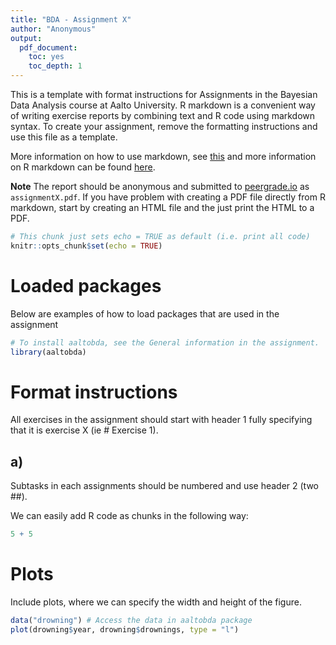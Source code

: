 ```yaml
---
title: "BDA - Assignment X"
author: "Anonymous"
output: 
  pdf_document: 
    toc: yes
    toc_depth: 1
---
```


This is a template with format instructions for Assignments in the Bayesian Data Analysis course at Aalto University. R markdown is a convenient way of writing exercise reports by combining text and R code using markdown syntax. To create your assignment, remove the formatting instructions and use this file as a template.

More information on how to use markdown, see [this](https://github.com/adam-p/markdown-here/wiki/Markdown-Cheatsheet) and more information on R markdown can be found [here](https://www.rstudio.com/wp-content/uploads/2015/02/rmarkdown-cheatsheet.pdf).

**Note** The report should be anonymous and submitted to [peergrade.io](peergrade.io) as `assignmentX.pdf`. If you have problem with creating a PDF file directly from R markdown, start by creating an HTML file and the just print the HTML to a PDF. 


```r
# This chunk just sets echo = TRUE as default (i.e. print all code)
knitr::opts_chunk$set(echo = TRUE)
```


# Loaded packages

Below are examples of how to load packages that are used in the assignment

```r
# To install aaltobda, see the General information in the assignment.
library(aaltobda)
```


# Format instructions

All exercises in the assignment should start with header 1 fully specifying that it is exercise X (ie # Exercise 1).

## a)

Subtasks in each assignments should be numbered and use header 2 (two ##). 

We can easily add R code as chunks in the following way:

```r
5 + 5
```

# Plots

Include plots, where we can specify the width and height of the figure.

```r
data("drowning") # Access the data in aaltobda package
plot(drowning$year, drowning$drownings, type = "l")
```



